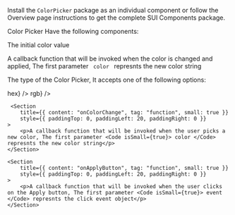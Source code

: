 
<Section contained={true} style={{ paddingTop: 0, paddingBottom: 0 }}>
	<p>
		Install the <Code small={true}>ColorPicker</Code> package as an individual
		component or follow the Overview page instructions to get the complete SUI
		Components package.
	</p>
</Section>

<Section title="Props" border={true}>
	<p>Color Picker Have the following components:</p>
	<Section
		title={{ content: "color", tag: "string", small: true }}
		style={{ paddingTop: 10, paddingLeft: 20, paddingRight: 0 }}
	>
		<p>
			The initial color value
		</p>
    </Section>
    <Section
    	title={{ content: "onChange", tag: "function", small: true }}
    	style={{ paddingTop: 0, paddingLeft: 20, paddingRight: 0 }}
    >
    	<p>
    		A callback function that will be invoked when the color is changed and applied, The first parameter <Code isSmall={true}> color </Code> represnts the new color string
    	</p>
    </Section>
    <Section
    	title={{ content: "type", tag: "string", small: true }}
    	style={{ paddingTop: 0, paddingLeft: 20, paddingRight: 0 }}
    >
    	<p>The type of the Color Picker, It accepts one of the following options:</p>
    	<List>
    		<span label={<Code small={true}>hex</Code>} />
    		<span label={<Code small={true}>rgb</Code>} />
    	</List>
    </Section>

     <Section
    	title={{ content: "onColorChange", tag: "function", small: true }}
    	style={{ paddingTop: 0, paddingLeft: 20, paddingRight: 0 }}
    >
    	<p>A callback function that will be invoked when the user picks a new color, The first parameter <Code isSmall={true}> color </Code> represnts the new color string</p>
    </Section>

    <Section
    	title={{ content: "onApplyButton", tag: "function", small: true }}
    	style={{ paddingTop: 0, paddingLeft: 20, paddingRight: 0 }}
    >
    	<p>A callback function that will be invoked when the user clicks on the Apply button, The first parameter <Code isSmall={true}> event </Code> represnts the click event object</p>
    </Section>

</Section>
